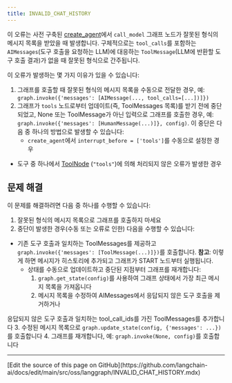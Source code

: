 ```yaml
---
title: INVALID_CHAT_HISTORY
---
```



<AlphaCallout />

이 오류는 사전 구축된 [create_agent](https://reference.langchain.com/python/langchain/agents/#langchain.agents.create_agent)에서 `call_model` 그래프 노드가 잘못된 형식의 메시지 목록을 받았을 때 발생합니다. 구체적으로는 `tool_calls`를 포함하는 `AIMessages`(도구 호출을 요청하는 LLM)에 대응하는 `ToolMessage`(LLM에 반환할 도구 호출 결과)가 없을 때 잘못된 형식으로 간주됩니다.




이 오류가 발생하는 몇 가지 이유가 있을 수 있습니다:

1. 그래프를 호출할 때 잘못된 형식의 메시지 목록을 수동으로 전달한 경우, 예: `graph.invoke({'messages': [AIMessage(..., tool_calls=[...])]})`
2. 그래프가 `tools` 노드로부터 업데이트(즉, ToolMessages 목록)를 받기 전에 중단되었고,
  None 또는 ToolMessage가 아닌 입력으로 그래프를 호출한 경우,
  예: `graph.invoke({'messages': [HumanMessage(...)]}, config)`.
  이 중단은 다음 중 하나의 방법으로 발생할 수 있습니다:
    * `create_agent`에서 `interrupt_before = ['tools']`를 수동으로 설정한 경우
  * 도구 중 하나에서 [ToolNode](https://langchain-ai.github.io/langgraph/reference/agents/#langgraph.prebuilt.tool_node.ToolNode) (`"tools"`)에 의해 처리되지 않은 오류가 발생한 경우




## 문제 해결

이 문제를 해결하려면 다음 중 하나를 수행할 수 있습니다:

1. 잘못된 형식의 메시지 목록으로 그래프를 호출하지 마세요
2. 중단이 발생한 경우(수동 또는 오류로 인한) 다음을 수행할 수 있습니다:

* 기존 도구 호출과 일치하는 ToolMessages를 제공하고 `graph.invoke({'messages': [ToolMessage(...)]})`를 호출합니다.
  **참고**: 이렇게 하면 메시지가 히스토리에 추가되고 그래프가 START 노드부터 실행됩니다.
  * 상태를 수동으로 업데이트하고 중단된 지점부터 그래프를 재개합니다:
    1. `graph.get_state(config)`를 사용하여 그래프 상태에서 가장 최근 메시지 목록을 가져옵니다
    2. 메시지 목록을 수정하여 AIMessages에서 응답되지 않은 도구 호출을 제거하거나

응답되지 않은 도구 호출과 일치하는 tool_call_ids를 가진 ToolMessages를 추가합니다 3. 수정된 메시지 목록으로 `graph.update_state(config, {'messages': ...})`를 호출합니다 4. 그래프를 재개합니다, 예: `graph.invoke(None, config)`를 호출합니다

---

<Callout icon="pen-to-square" iconType="regular">
  [Edit the source of this page on GitHub](https://github.com/langchain-ai/docs/edit/main/src/oss/langgraph/INVALID_CHAT_HISTORY.mdx)
</Callout>
